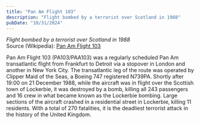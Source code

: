 ```yaml
---
title: "Pan Am Flight 103"
description: "Flight bombed by a terrorist over Scotland in 1988"
pubDate: "10/31/2024"
---
```


*Flight bombed by a terrorist over Scotland in 1988*  
Source (Wikipedia): [Pan Am Flight 103][1]

Pan Am Flight 103 (PA103/PAA103) was a regularly scheduled Pan Am transatlantic flight from Frankfurt to Detroit via a stopover in London and another in New York City. The transatlantic leg of the route was operated by Clipper Maid of the Seas, a Boeing 747 registered N739PA. Shortly after 19:00 on 21 December 1988, while the aircraft was in flight over the Scottish town of Lockerbie, it was destroyed by a bomb, killing all 243 passengers and 16 crew in what became known as the Lockerbie bombing. Large sections of the aircraft crashed in a residential street in Lockerbie, killing 11 residents. With a total of 270 fatalities, it is the deadliest terrorist attack in the history of the United Kingdom.

[1]: https://en.wikipedia.org/wiki/Pan_Am_Flight_103
